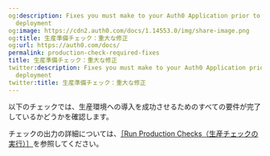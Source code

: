 ```yaml
---
og:description: Fixes you must make to your Auth0 Application prior to production
  deployment
og:image: https://cdn2.auth0.com/docs/1.14553.0/img/share-image.png
og:title: 生産準備チェック：重大な修正
og:url: https://auth0.com/docs/
permalink: production-check-required-fixes
title: 生産準備チェック：重大な修正
twitter:description: Fixes you must make to your Auth0 Application prior to production
  deployment
twitter:title: 生産準備チェック：重大な修正
---
```


以下のチェックでは、生産環境への導入を成功させるためのすべての要件が完了しているかどうかを確認します。

チェックの出力の詳細については、[［Run Production Checks（生産チェックの実行）］](/deploy/pre-deployment/how-to-run-production-checks)を参照してください。